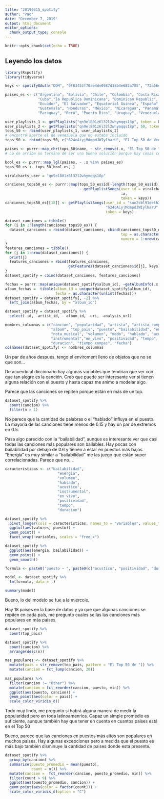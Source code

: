 ```yaml
---
title: "20190515_spotify"
author: "Pao"
date: "December 7, 2019"
output: html_document
editor_options: 
  chunk_output_type: console
---
```


```r
knitr::opts_chunk$set(echo = TRUE)
```

## Leyendo los datos

```r
library(Rspotify)
library(tidyverse)

keys <- spotifyOAuth("DDM", "9f83453f70ae4de0987d18b4e682a785", "72a56e164b3f4da4bea05edaea9dc3bd")

paises_es <- c("Argentina", "Bolivia", "Chile", "Colombia", "Costa Rica",
               "Cuba","la Republica Dominicana", "Dominican Republic",
               "Ecuador", "El Salvador", "Equatorial Guinea", "España",
               "Guatemala", "Honduras", "México", "Nicaragua", "Panamá",
               "Paraguay", "Perú", "Puerto Rico", "Uruguay", "Venezuela")

user_playlists_1 <- getPlaylists("qn9el801z6l32l2whymqqs18p", token = keys)
user_playlists_2 <- getPlaylists("qn9el801z6l32l2whymqqs18p", 50, token = keys)
tops_50 <- rbind(user_playlists_1, user_playlists_2)
# encontré aparte el de venezuela que no estaba incluido
tops_50 <- rbind(tops_50, c("624oAiyjMdmpdJWIylharU", "El Top 50 de Venezuela", "suo2sbl91eeth3elwrfuq7qwn", 50))

paises <- purrr::map_chr(tops_50$name, ~ str_remove(.x, "El Top 50 de "))
# Lo de arriba no termina de ser una buena solución porque hay cosas como "El Top 50 del"

bool_es <- purrr::map_lgl(paises, ~ .x %in% paises_es)
tops_50_es <- tops_50[bool_es, ]

viralcharts_user = "qn9el801z6l32l2whymqqs18p"

canciones_tops50_es <- purrr::map(tops_50_es$id[-length(tops_50_es$id)],
                                  ~ getPlaylistSongs(user_id = viralcharts_user,
                                                     .x,
                                                     token = keys))
canciones_tops50_es[[18]] <- getPlaylistSongs(user_id = "suo2sbl91eeth3elwrfuq7qwn",
                                              "624oAiyjMdmpdJWIylharU",
                                              token = keys)

dataset_canciones = tibble()
for (i in 1:length(canciones_tops50_es)) {
  dataset_canciones = rbind(dataset_canciones, cbind(canciones_tops50_es[[i]],
                                                     top = as.character(tops_50_es$name)[i],
                                                     numero = 1:nrow(canciones_tops50_es[[i]])))
}
features_canciones = tibble()
for (j in 1:nrow(dataset_canciones)) {
  print(j)
  features_canciones = rbind(features_canciones,
                             getFeatures(dataset_canciones$id[j], keys))
}
dataset_spotify = cbind(dataset_canciones, features_canciones)

fechas = purrr::map(unique(dataset_spotify$album_id), ~getAlbumInfo(.x, keys)[1, 6])
album_fechas =  tibble(album_id = unique(dataset_spotify$album_id),
                       fecha = as.character(unlist(fechas)))
dataset_spotify = dataset_spotify[, -2] %>%
  left_join(album_fechas, by = "album_id")

dataset_spotify = dataset_spotify %>%
  select(-id, -artist_id, - album_id, -uri, -analysis_url)

nombres_columnas = c("cancion", "popularidad", "artista", "artista_completo",
                     "album", "top_pais", "puesto", "bailabilidad", "energia",
                     "nota_musical", "volumen", "modo", "hablado", "acustico",
                     "instrumental","en_vivo", "positividad", "tempo",
                     "duracion", "tiempo_compas", "fecha")
colnames(dataset_spotify) <- nombres_columnas
```

Un par de años después, tengo el enviroment lleno de objetos que no se que son...

De acuerdo al diccionario hay algunas variables que tendrían que ver con que tan alegre es la canción. Creo que puede ser interesante ver si tienen alguna relación con el puesto y hasta capaz me animo a modelar algo.

Parece que las canciones se repiten porque están en más de un top. 

```r
dataset_spotify %>% 
  count(cancion) %>% 
  filter(n > 1)
```
No parece que la cantidad de palabras o el "hablado" influya en el puesto. La mayoría de las canciones tiene menos de 0.15 y hay un par de extremos en 0.5.

Pasa algo parecido con la "bailabilidad", aunque es interesante ver que casi todas las canciones más populares son bailables. Hay pocas con bailabilidad por debajo de 0.6 y tienen a estar en puestos más bajos. "Energía" es muy similar a "bailabilidad" me las juego que están super correlacionadas. Parece que no...




```r
caracteristicas <- c("bailabilidad",
                        "energia",
                        "volumen",
                        "hablado",
                        "acustico",
                        "instrumental",
                        "en_vivo",
                        "positividad",
                        "tempo",
                        "duracion")

dataset_spotify %>% 
  pivot_longer(cols = caracteristicas, names_to = "variables", values_to = "valores") %>% 
  ggplot(aes(valores, puesto)) +
  geom_point() +
  facet_wrap(~variables, scales = "free_x")

dataset_spotify %>% 
  ggplot(aes(energia, bailabilidad)) +
  geom_point() +
  geom_smooth()
```

```r
formula <- paste0("puesto ~ ", paste0(c("acustico", "positividad", "duracion"), collapse = " + "))

model <- dataset_spotify %>% 
  lm(formula, data = .)

summary(model)
```

Bueno, lo del modelo se fue a la miercole. 

Hay 18 paises en la base de datos y ya que que algunas canciones se repiten en cada país, me pregunto cuales se las las canciones más populares en más paises. 

```r
dataset_spotify %>% 
  count(top_pais)

dataset_spotify %>% 
  count(cancion) %>% 
  arrange(desc(n))

mas_populares <- dataset_spotify %>% 
  mutate(pais = str_remove(top_pais, pattern = "El Top 50 de ")) %>% 
  mutate(cancion = fct_lump(cancion, 20)) 
  
mas_populares %>% 
  filter(cancion != "Other") %>% 
  mutate(cancion = fct_reorder(cancion, puesto, min)) %>% 
  ggplot(aes(puesto, cancion)) +
  geom_point(aes(color = pais)) +
  scale_color_viridis_d()

```

Todo muy lindo, me pregunto si habrá alguna manera de medir la popularidad pero en toda latinoamenrica. Capaz un simple promedio es suficiente, aunque también hay que tener en cuenta en cuantos paises está en el Top 50

Bueno, parece que las canciones en puestos más altos son populares en muchos paises. Hay algunas excepciones pero a medida que el puesto es más bajo también disminuye la cantidad de paises donde está presente.

```r
dataset_spotify %>% 
  group_by(cancion) %>% 
  summarise(puesto_promedio = mean(puesto),
            count = n()) %>% 
  mutate(cancion =  fct_reorder(cancion, puesto_promedio, min)) %>% 
  filter(count > 9) %>% 
  ggplot(aes(puesto_promedio, cancion)) +
  geom_point(aes(color = factor(count))) +
  scale_color_viridis_d(option = "C")
```

